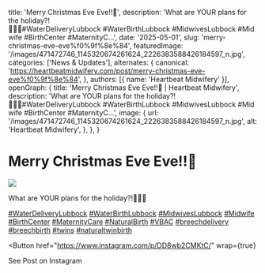   title: 'Merry Christmas Eve Eve!!🎄',
  description: 'What are YOUR plans for the holiday?!🤷🏼‍♀️#WaterDeliveryLubbock&nbsp;#WaterBirthLubbock&nbsp;#MidwivesLubbock&nbsp;#Midwife&nbsp;#BirthCenter&nbsp;#MaternityC...',
  date: '2025-05-01',
  slug: 'merry-christmas-eve-eve%f0%9f%8e%84',
  featuredImage: '/images/471472746_1145320674261624_2226383588426184597_n.jpg',
  categories: ['News & Updates'],
  alternates: {
    canonical: 'https://heartbeatmidwifery.com/post/merry-christmas-eve-eve%f0%9f%8e%84',
  },
  authors: [{ name: 'Heartbeat Midwifery' }],
  openGraph: {
    title: 'Merry Christmas Eve Eve!!🎄 | Heartbeat Midwifery',
    description: 'What are YOUR plans for the holiday?!🤷🏼‍♀️#WaterDeliveryLubbock&nbsp;#WaterBirthLubbock&nbsp;#MidwivesLubbock&nbsp;#Midwife&nbsp;#BirthCenter&nbsp;#MaternityC...',
    image: {
      url: '/images/471472746_1145320674261624_2226383588426184597_n.jpg',
      alt: 'Heartbeat Midwifery',
    },
  },
}


# Merry Christmas Eve Eve!!🎄

<Image
  src="/images/471472746_1145320674261624_2226383588426184597_n.jpg"
  size="large"
  wrap={true}
/>

What are YOUR plans for the holiday?!🤷🏼‍♀️

[#WaterDeliveryLubbock](https://www.instagram.com/explore/tags/waterdeliverylubbock/) [#WaterBirthLubbock](https://www.instagram.com/explore/tags/waterbirthlubbock/) [#MidwivesLubbock](https://www.instagram.com/explore/tags/midwiveslubbock/) [#Midwife](https://www.instagram.com/explore/tags/midwife/) [#BirthCenter](https://www.instagram.com/explore/tags/birthcenter/) [#MaternityCare](https://www.instagram.com/explore/tags/maternitycare/) [#NaturalBirth](https://www.instagram.com/explore/tags/naturalbirth/) [#VBAC](https://www.instagram.com/explore/tags/vbac/) [#breechdelivery](https://www.instagram.com/explore/tags/breechdelivery/) [#breechbirth](https://www.instagram.com/explore/tags/breechbirth/) [#twins](https://www.instagram.com/explore/tags/twins/) [#naturaltwinbirth](https://www.instagram.com/explore/tags/naturaltwinbirth/)

<Button
  href="https://www.instagram.com/p/DD8wb2CMKtC/"
  wrap={true}
>
  See Post on Instagram
</Button>
